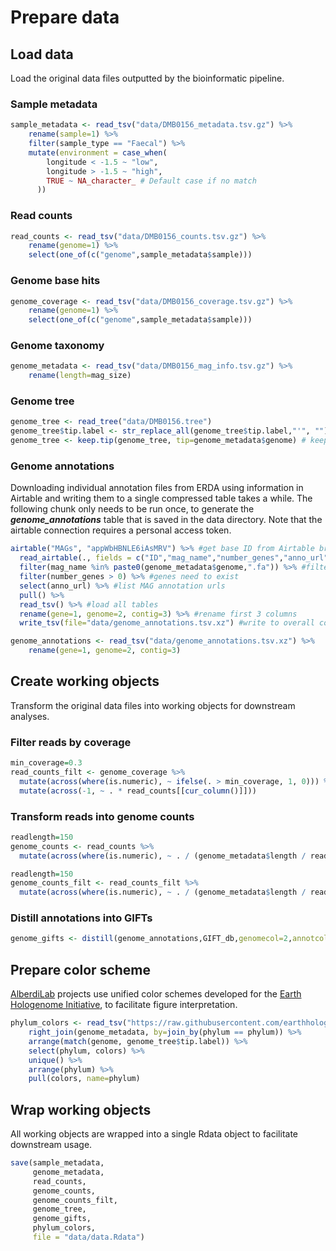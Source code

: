 # Prepare data

## Load data

Load the original data files outputted by the bioinformatic pipeline.

### Sample metadata

```r
sample_metadata <- read_tsv("data/DMB0156_metadata.tsv.gz") %>%
    rename(sample=1) %>% 
    filter(sample_type == "Faecal") %>%
    mutate(environment = case_when(
        longitude < -1.5 ~ "low",
        longitude > -1.5 ~ "high",
        TRUE ~ NA_character_ # Default case if no match
      ))
```

### Read counts

```r
read_counts <- read_tsv("data/DMB0156_counts.tsv.gz") %>%
    rename(genome=1) %>% 
    select(one_of(c("genome",sample_metadata$sample)))
```

### Genome base hits

```r
genome_coverage <- read_tsv("data/DMB0156_coverage.tsv.gz") %>%
    rename(genome=1) %>% 
    select(one_of(c("genome",sample_metadata$sample)))
```

### Genome taxonomy

```r
genome_metadata <- read_tsv("data/DMB0156_mag_info.tsv.gz") %>%
    rename(length=mag_size)
```

### Genome tree

```r
genome_tree <- read_tree("data/DMB0156.tree")
genome_tree$tip.label <- str_replace_all(genome_tree$tip.label,"'", "") #remove single quotes in MAG names
genome_tree <- keep.tip(genome_tree, tip=genome_metadata$genome) # keep only MAG tips
```

### Genome annotations

Downloading individual annotation files from ERDA using information in Airtable and writing them to a single compressed table takes a while. The following chunk only needs to be run once, to generate the ***genome_annotations*** table that is saved in the data directory. Note that the airtable connection requires a personal access token. 

```r
airtable("MAGs", "appWbHBNLE6iAsMRV") %>% #get base ID from Airtable browser URL
  read_airtable(., fields = c("ID","mag_name","number_genes","anno_url"), id_to_col = TRUE) %>% #get 3 columns from MAGs table
  filter(mag_name %in% paste0(genome_metadata$genome,".fa")) %>% #filter by MAG name
  filter(number_genes > 0) %>% #genes need to exist
  select(anno_url) %>% #list MAG annotation urls
  pull() %>%
  read_tsv() %>% #load all tables
  rename(gene=1, genome=2, contig=3) %>% #rename first 3 columns
  write_tsv(file="data/genome_annotations.tsv.xz") #write to overall compressed file
```

```r
genome_annotations <- read_tsv("data/genome_annotations.tsv.xz") %>%
    rename(gene=1, genome=2, contig=3)
```

## Create working objects

Transform the original data files into working objects for downstream analyses.

### Filter reads by coverage

```r
min_coverage=0.3
read_counts_filt <- genome_coverage %>%
  mutate(across(where(is.numeric), ~ ifelse(. > min_coverage, 1, 0))) %>%
  mutate(across(-1, ~ . * read_counts[[cur_column()]])) 
```

### Transform reads into genome counts

```r
readlength=150
genome_counts <- read_counts %>%
  mutate(across(where(is.numeric), ~ . / (genome_metadata$length / readlength) ))
```

```r
readlength=150
genome_counts_filt <- read_counts_filt %>%
  mutate(across(where(is.numeric), ~ . / (genome_metadata$length / readlength) ))
```

### Distill annotations into GIFTs 

```r
genome_gifts <- distill(genome_annotations,GIFT_db,genomecol=2,annotcol=c(9,10,19), verbosity=F)
```

## Prepare color scheme

[AlberdiLab](www.alberdilab.dk) projects use unified color schemes developed for the [Earth Hologenome Initiative](www.earthhologenome.org), to facilitate figure interpretation.

```r
phylum_colors <- read_tsv("https://raw.githubusercontent.com/earthhologenome/EHI_taxonomy_colour/main/ehi_phylum_colors.tsv") %>%
    right_join(genome_metadata, by=join_by(phylum == phylum)) %>%
    arrange(match(genome, genome_tree$tip.label)) %>%
    select(phylum, colors) %>% 
    unique() %>%
    arrange(phylum) %>%
    pull(colors, name=phylum)
```

## Wrap working objects

All working objects are wrapped into a single Rdata object to facilitate downstream usage.

```r
save(sample_metadata, 
     genome_metadata, 
     read_counts, 
     genome_counts, 
     genome_counts_filt, 
     genome_tree,
     genome_gifts, 
     phylum_colors,
     file = "data/data.Rdata")
```
